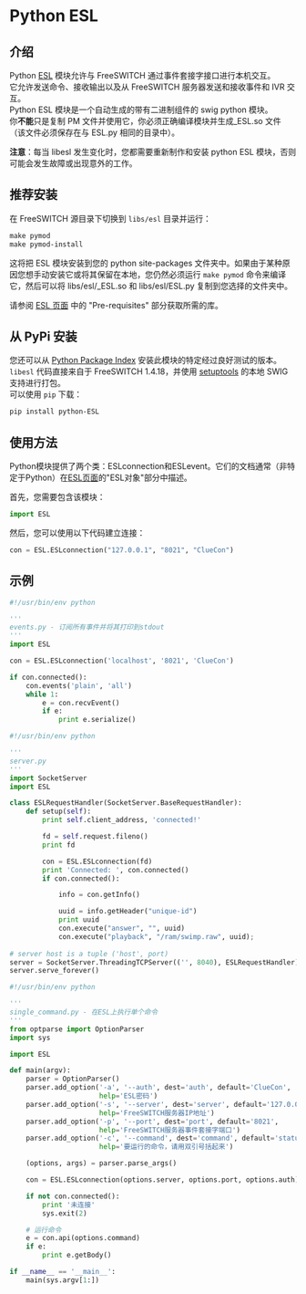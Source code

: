 # Python ESL

## 介绍

Python [ESL](../Event-Socket-Library/index.mdx#-new-) 模块允许与 FreeSWITCH 通过事件套接字接口进行本机交互。  
它允许发送命令、接收输出以及从 FreeSWITCH 服务器发送和接收事件和 IVR 交互。  
Python ESL 模块是一个自动生成的带有二进制组件的 swig python 模块。  
你**不能**只是复制 PM 文件并使用它，你必须正确编译模块并生成\_ESL.so 文件（该文件必须保存在与 ESL.py 相同的目录中）。

**注意**：每当 libesl 发生变化时，您都需要重新制作和安装 python ESL 模块，否则可能会发生故障或出现意外的工作。

## 推荐安装

在 FreeSWITCH 源目录下切换到 `libs/esl` 目录并运行：

```xml
make pymod
make pymod-install
```

这将把 ESL 模块安装到您的 python site-packages 文件夹中。如果由于某种原因您想手动安装它或将其保留在本地，您仍然必须运行 `make pymod` 命令来编译它，然后可以将 libs/esl/\_ESL.so 和 libs/esl/ESL.py 复制到您选择的文件夹中。

请参阅 [ESL 页面](../Event-Socket-Library/index.mdx#-new-) 中的 "Pre-requisites" 部分获取所需的库。

## 从 PyPi 安装

您还可以从 [Python Package Index](https://pypi.python.org/pypi/python-ESL/1.4.18) 安装此模块的特定经过良好测试的版本。  
`libesl` 代码直接来自于 FreeSWITCH 1.4.18，并使用 [setuptools](https://setuptools.readthedocs.io) 的本地 SWIG 支持进行打包。  
可以使用 `pip` 下载：

```xml
pip install python-ESL
```

## 使用方法

Python模块提供了两个类：ESLconnection和ESLevent。它们的文档通常（非特定于Python）在[ESL页面](../Event-Socket-Library/index.mdx#-new-)的"ESL对象"部分中描述。

首先，您需要包含该模块：

```py
import ESL
```

然后，您可以使用以下代码建立连接：

```py
con = ESL.ESLconnection("127.0.0.1", "8021", "ClueCon")
```

## 示例

```py
#!/usr/bin/env python

'''
events.py - 订阅所有事件并将其打印到stdout
'''
import ESL

con = ESL.ESLconnection('localhost', '8021', 'ClueCon')

if con.connected():
    con.events('plain', 'all')
    while 1:
        e = con.recvEvent()
        if e:
            print e.serialize()
```

```py
#!/usr/bin/env python

'''
server.py
'''
import SocketServer
import ESL

class ESLRequestHandler(SocketServer.BaseRequestHandler):
	def setup(self):
		print self.client_address, 'connected!'

		fd = self.request.fileno()
		print fd

		con = ESL.ESLconnection(fd)
		print 'Connected: ', con.connected()
		if con.connected():

			info = con.getInfo()

			uuid = info.getHeader("unique-id")
			print uuid
			con.execute("answer", "", uuid)
			con.execute("playback", "/ram/swimp.raw", uuid);
		
# server host is a tuple ('host', port)
server = SocketServer.ThreadingTCPServer(('', 8040), ESLRequestHandler)
server.serve_forever()

```

```py
#!/usr/bin/env python

'''
single_command.py - 在ESL上执行单个命令
'''
from optparse import OptionParser
import sys

import ESL
```

```python
def main(argv):
    parser = OptionParser()
    parser.add_option('-a', '--auth', dest='auth', default='ClueCon',
                      help='ESL密码')
    parser.add_option('-s', '--server', dest='server', default='127.0.0.1',
                      help='FreeSWITCH服务器IP地址')
    parser.add_option('-p', '--port', dest='port', default='8021',
                      help='FreeSWITCH服务器事件套接字端口')
    parser.add_option('-c', '--command', dest='command', default='status',
                      help='要运行的命令，请用双引号括起来')

    (options, args) = parser.parse_args()

    con = ESL.ESLconnection(options.server, options.port, options.auth)

    if not con.connected():
        print '未连接'
        sys.exit(2)

    # 运行命令
    e = con.api(options.command)
    if e:
        print e.getBody()

if __name__ == '__main__':
    main(sys.argv[1:])
```